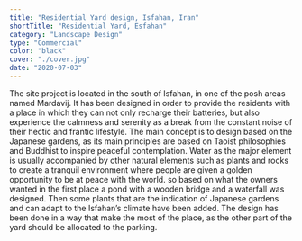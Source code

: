 ```yaml
---
title: "Residential Yard design, Isfahan, Iran"
shortTitle: "Residential Yard, Esfahan"
category: "Landscape Design"
type: "Commercial"
color: "black"
cover: "./cover.jpg"
date: "2020-07-03"
---
```


The site project is located in the south of Isfahan, in one of the posh areas named Mardavij. It has been designed in order to provide the residents with a place in which they can not only recharge their batteries, but also experience the calmness and serenity as a break from the constant noise of their hectic and frantic lifestyle. The main concept is to design based on the Japanese gardens, as its main principles are based on Taoist philosophies and Buddhist to inspire peaceful contemplation. Water as the major element is usually accompanied by other natural elements such as plants and rocks to create a tranquil environment where people are given a golden opportunity to be at peace with the world. so based on what the owners wanted in the first place a pond with a wooden bridge and a waterfall was designed. Then some plants that are the indication of Japanese gardens and can adapt to the Isfahan’s climate have been added. The design has been done in a way that make the most of the place, as the other part of the yard should be allocated to the parking.
